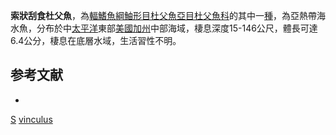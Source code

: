 {{Speciesbox
| taxon = Radulinus vinculus
| binomial_authority = [[Bolin|Bolin]], 1950
| status = NE
| status_system = IUCN3.1
}}
'''索狀刮食杜父魚'''，為[[輻鰭魚綱|輻鰭魚綱]][[鮋形目|鮋形目]][[杜父魚亞目|杜父魚亞目]][[杜父魚科|杜父魚科]]的其中一[[種|種]]，為亞熱帶海水魚，分布於中[[太平洋|太平洋]]東部[[美國|美國]][[加州|加州]]中部海域，棲息深度15-146公尺，體長可達6.4公分，棲息在底層水域，生活習性不明。

==参考文献==
*{{FishBase_species|genus=Radulinus|species=vinculus|year=2014|month=5}}

{{鮋形目小作品}}
{{Taxonbar}}
[[Category:_1950年描述的鱼类|S]]
[[Category:刮食杜父魚屬|vinculus]]